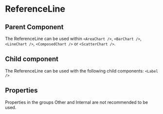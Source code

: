 
# ReferenceLine

<Meta of={ComponentStories} />

<Canvas of={ComponentStories.API} layout='padded'/>

## Parent Component

The ReferenceLine can be used within `<AreaChart />`, `<BarChart />`, `<LineChart />`, `<ComposedChart />` or `<ScatterChart />`.

## Child component

The ReferenceLine can be used with the following child components: `<Label />`

## Properties

Properties in the groups Other and Internal are not recommended to be used.

<Controls of={ComponentStories.API} />
